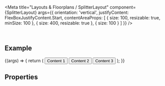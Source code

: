 
<Meta
  title="Layouts & Floorplans / SplitterLayout"
  component={SplitterLayout}
  args={{
    orientation: 'vertical',
    justifyContent: FlexBoxJustifyContent.Start,
    contentAreaProps: [
      {
        size: 100,
        resizable: true,
        minSize: 100
      },
      {
        size: 400,
        resizable: true
      },
      {
        size: 100
      }
    ]
  }}
/>

<DocsHeader />

<br />

## Example

<Canvas>
  <Story name="Default">
    {(args) => {
      return (
        <SplitterLayout {...args} width={'700px'} height={'50vh'}>
          <Button style={{ width: '100%' }}>Content 1</Button>
          <Button style={{ width: '100%' }}>Content 2</Button>
          <Button style={{ width: '100%' }}>Content 3</Button>
        </SplitterLayout>
      );
    }}
  </Story>
</Canvas>

## Properties

<ArgsTable story="." />

